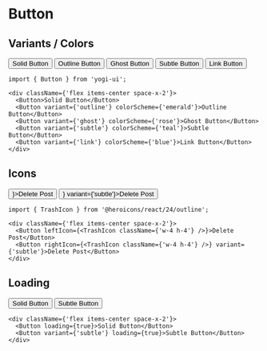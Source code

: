 # Button


## Variants / Colors

<div className={'flex items-center space-x-2'}>
  <Button>Solid Button</Button>
  <Button variant={'outline'} colorScheme={'emerald'}>Outline Button</Button>
  <Button variant={'ghost'} colorScheme={'rose'}>Ghost Button</Button>
  <Button variant={'subtle'} colorScheme={'teal'}>Subtle Button</Button>
  <Button variant={'link'} colorScheme={'blue'}>Link Button</Button>
</div>

```tsx
import { Button } from 'yogi-ui';

<div className={'flex items-center space-x-2'}>
  <Button>Solid Button</Button>
  <Button variant={'outline'} colorScheme={'emerald'}>Outline Button</Button>
  <Button variant={'ghost'} colorScheme={'rose'}>Ghost Button</Button>
  <Button variant={'subtle'} colorScheme={'teal'}>Subtle Button</Button>
  <Button variant={'link'} colorScheme={'blue'}>Link Button</Button>
</div>
```

## Icons


<div className={'flex items-center space-x-2'}>
  <Button leftIcon={<TrashIcon className={'w-4 h-4'} />}>Delete Post</Button>
  <Button rightIcon={<TrashIcon className={'w-4 h-4'} />} variant={'subtle'}>Delete Post</Button>
</div>

```tsx
import { TrashIcon } from '@heroicons/react/24/outline';

<div className={'flex items-center space-x-2'}>
  <Button leftIcon={<TrashIcon className={'w-4 h-4'} />}>Delete Post</Button>
  <Button rightIcon={<TrashIcon className={'w-4 h-4'} />} variant={'subtle'}>Delete Post</Button>
</div>
```

## Loading

<div className={'flex items-center space-x-2'}>
  <Button loading={true}>Solid Button</Button>
  <Button variant={'subtle'} loading={true}>Subtle Button</Button>
</div>

```tsx
<div className={'flex items-center space-x-2'}>
  <Button loading={true}>Solid Button</Button>
  <Button variant={'subtle'} loading={true}>Subtle Button</Button>
</div>
```
